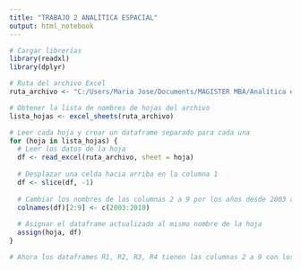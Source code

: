---
title: "TRABAJO 2 ANALÍTICA ESPACIAL"
output: html_notebook
---


```{r}
# Cargar librerías
library(readxl)
library(dplyr)

# Ruta del archivo Excel
ruta_archivo <- "C:/Users/Maria Jose/Documents/MAGISTER MBA/Analítica espacial y automatización de código para business location decisions/Trabajo 2/BasePIB_ACTUALIZADA (2).xlsx"

# Obtener la lista de nombres de hojas del archivo
lista_hojas <- excel_sheets(ruta_archivo)

# Leer cada hoja y crear un dataframe separado para cada una
for (hoja in lista_hojas) {
  # Leer los datos de la hoja
  df <- read_excel(ruta_archivo, sheet = hoja)
  
  # Desplazar una celda hacia arriba en la columna 1
  df <- slice(df, -1)
  
  # Cambiar los nombres de las columnas 2 a 9 por los años desde 2003 al 2010
  colnames(df)[2:9] <- c(2003:2010)
  
  # Asignar el dataframe actualizado al mismo nombre de la hoja
  assign(hoja, df)
}

# Ahora los dataframes R1, R2, R3, R4 tienen las columnas 2 a 9 con los años desde 2003 al 2010 como nombres de columna

```
